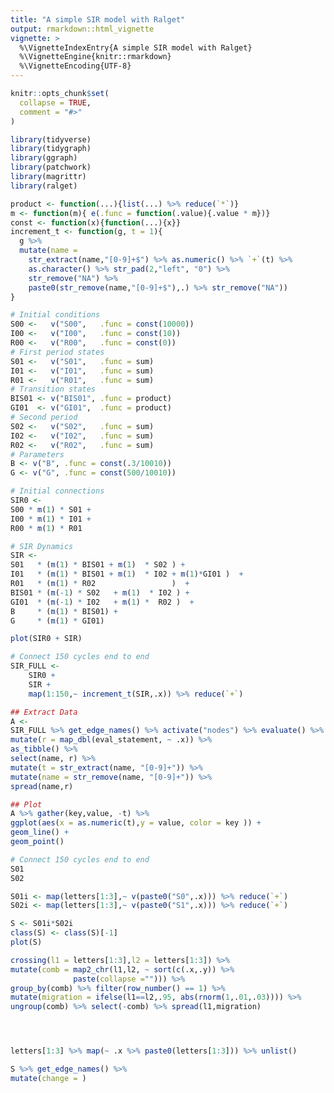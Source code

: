 ```yaml
---
title: "A simple SIR model with Ralget"
output: rmarkdown::html_vignette
vignette: >
  %\VignetteIndexEntry{A simple SIR model with Ralget}
  %\VignetteEngine{knitr::rmarkdown}
  %\VignetteEncoding{UTF-8}
---
```


```r
knitr::opts_chunk$set(
  collapse = TRUE,
  comment = "#>"
)
```

```r
library(tidyverse)
library(tidygraph)
library(ggraph)
library(patchwork)
library(magrittr)
library(ralget)
```

```r
product <- function(...){list(...) %>% reduce(`*`)}
m <- function(m){ e(.func = function(.value){.value * m})}
const <- function(x){function(...){x}}
increment_t <- function(g, t = 1){
  g %>% 
  mutate(name = 
    str_extract(name,"[0-9]+$") %>% as.numeric() %>% `+`(t) %>% 
    as.character() %>% str_pad(2,"left", "0") %>% 
    str_remove("NA") %>% 
    paste0(str_remove(name,"[0-9]+$"),.) %>% str_remove("NA"))
}
```



```r
# Initial conditions
S00 <-   v("S00",   .func = const(10000))
I00 <-   v("I00",   .func = const(10))
R00 <-   v("R00",   .func = const(0))
# First period states 
S01 <-   v("S01",   .func = sum)
I01 <-   v("I01",   .func = sum)
R01 <-   v("R01",   .func = sum)
# Transition states 
BIS01 <- v("BIS01", .func = product)
GI01  <- v("GI01",  .func = product)
# Second period
S02 <-   v("S02",   .func = sum)
I02 <-   v("I02",   .func = sum)
R02 <-   v("R02",   .func = sum)
# Parameters 
B <- v("B", .func = const(.3/10010))
G <- v("G", .func = const(500/10010))
```


```r
# Initial connections
SIR0 <-
S00 * m(1) * S01 + 
I00 * m(1) * I01 + 
R00 * m(1) * R01 

# SIR Dynamics 
SIR <- 
S01   * (m(1) * BIS01 + m(1)  * S02 ) +
I01   * (m(1) * BIS01 + m(1)  * I02 + m(1)*GI01 )  +
R01   * (m(1) * R02                 )  +
BIS01 * (m(-1) * S02   + m(1)  * I02 ) + 
GI01  * (m(-1) * I02   + m(1) *  R02 )  +
B     * (m(1) * BIS01) +
G     * (m(1) * GI01)

plot(SIR0 + SIR)
```


```r
# Connect 150 cycles end to end
SIR_FULL <- 
    SIR0 + 
    SIR + 
    map(1:150,~ increment_t(SIR,.x)) %>% reduce(`+`)
```



```r
## Extract Data
A <- 
SIR_FULL %>% get_edge_names() %>% activate("nodes") %>% evaluate() %>%
mutate(r = map_dbl(eval_statement, ~ .x)) %>% 
as_tibble() %>% 
select(name, r) %>% 
mutate(t = str_extract(name, "[0-9]+")) %>% 
mutate(name = str_remove(name, "[0-9]+")) %>% 
spread(name,r)

## Plot
A %>% gather(key,value, -t) %>% 
ggplot(aes(x = as.numeric(t),y = value, color = key )) + 
geom_line() + 
geom_point()
```


```r
# Connect 150 cycles end to end
S01
S02

S01i <- map(letters[1:3],~ v(paste0("S0",.x))) %>% reduce(`+`)
S02i <- map(letters[1:3],~ v(paste0("S1",.x))) %>% reduce(`+`)

S <- S01i*S02i
class(S) <- class(S)[-1]
plot(S)

crossing(l1 = letters[1:3],l2 = letters[1:3]) %>%
mutate(comb = map2_chr(l1,l2, ~ sort(c(.x,.y)) %>% 
              paste(collapse =""))) %>% 
group_by(comb) %>% filter(row_number() == 1) %>%
mutate(migration = ifelse(l1==l2,.95, abs(rnorm(1,.01,.03)))) %>%   
ungroup(comb) %>% select(-comb) %>% spread(l1,migration)




letters[1:3] %>% map(~ .x %>% paste0(letters[1:3])) %>% unlist()

S %>% get_edge_names() %>%
mutate(change = )

```
















